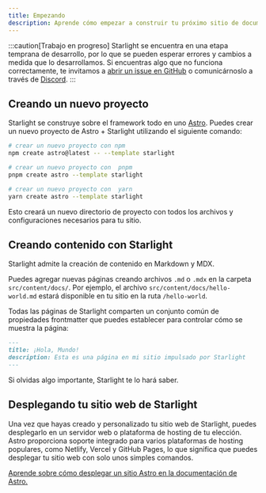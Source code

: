 ```yaml
---
title: Empezando
description: Aprende cómo empezar a construir tu próximo sitio de documentación con Starlight utilizando Astro.
---
```



:::caution[Trabajo en progreso]
Starlight se encuentra en una etapa temprana de desarrollo, por lo que se pueden esperar errores y cambios a medida que lo desarrollamos. Si encuentras algo que no funciona correctamente, te invitamos a [abrir un issue en GitHub](https://github.com/withastro/starlight/issues/new/choose) o comunicárnoslo a través de [Discord](https://astro.build/chat).
:::

## Creando un nuevo proyecto

Starlight se construye sobre el framework todo en uno [Astro](https://astro.build). Puedes crear un nuevo proyecto de Astro + Starlight utilizando el siguiente comando:

<Tabs>
<TabItem label="npm">

```sh
# crear un nuevo proyecto con npm
npm create astro@latest -- --template starlight
```

</TabItem>
<TabItem label="pnpm">

```sh
# crear un nuevo proyecto con  pnpm
pnpm create astro --template starlight
```

</TabItem>
<TabItem label="Yarn">

```sh
# crear un nuevo proyecto con  yarn
yarn create astro --template starlight
```

</TabItem>
</Tabs>

Esto creará un nuevo directorio de proyecto con todos los archivos y configuraciones necesarios para tu sitio.

## Creando contenido con Starlight

Starlight admite la creación de contenido en Markdown y MDX.

Puedes agregar nuevas páginas creando archivos `.md` o `.mdx` en la carpeta `src/content/docs/`. Por ejemplo, el archivo `src/content/docs/hello-world.md` estará disponible en tu sitio en la ruta `/hello-world`.

Todas las páginas de Starlight comparten un conjunto común de propiedades frontmatter que puedes establecer para controlar cómo se muestra la página:

```md
---
title: ¡Hola, Mundo!
description: Esta es una página en mi sitio impulsado por Starlight
---
```

Si olvidas algo importante, Starlight te lo hará saber.

## Desplegando tu sitio web de Starlight

Una vez que hayas creado y personalizado tu sitio web de Starlight, puedes desplegarlo en un servidor web o plataforma de hosting de tu elección. Astro proporciona soporte integrado para varios plataformas de hosting populares, como Netlify, Vercel y GitHub Pages, lo que significa que puedes desplegar tu sitio web con solo unos simples comandos.

[Aprende sobre cómo desplegar un sitio Astro en la documentación de Astro.](https://docs.astro.build/es/guides/deploy/)
